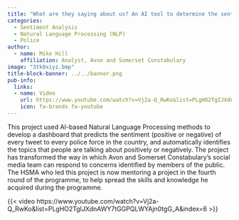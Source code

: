 ```yaml
---
title: "What are they saying about us? An AI tool to determine the sentiment of tweets to police forces across the country, and what people are talking about"
categories:
  - Sentiment Analysis
  - Natural Language Processing (NLP)
  - Police
author:
  - name: Mike Hill 
    affiliation: Analyst, Avon and Somerset Constabulary
image: "3tk0xiyz.bmp"
title-block-banner: ../../banner.png
pub-info:
  links:
  - name: Video
    url: https://www.youtube.com/watch?v=Vj2a-Q_RwKo&list=PLgHO2TgIJXdnAWY7tGGPQLWYAjn0tgG_A&index=6
    icon: fa-brands fa-youtube
---
```


This project used AI-based Natural Language Processing methods to develop a dashboard that predicts the sentiment (positive or negative) of every tweet to every police force in the country, and automatically identifies the topics that people are talking about positively or negatively. The project has transformed the way in which Avon and Somerset Constabulary’s social media team can respond to concerns identified by members of the public. The HSMA who led this project is now mentoring a project in the fourth round of the programme, to help spread the skills and knowledge he acquired during the programme.

{{< video https://www.youtube.com/watch?v=Vj2a-Q_RwKo&list=PLgHO2TgIJXdnAWY7tGGPQLWYAjn0tgG_A&index=6 >}}

